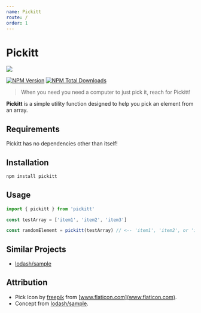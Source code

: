 ```yaml
---
name: Pickitt
route: /
order: 1
---
```



# Pickitt

<img src={pickImgPath} style={pickStyle}/>

[![NPM Version][npm-image]][npm-url]     [![NPM Total Downloads][npm-downloads]][npm-url]

> When you need you need a computer to just pick it, reach for Pickitt!

**Pickitt** is a simple utility function designed to help you pick an element from an array.

## Requirements
Pickitt has no dependencies other than itself!

## Installation
```sh
npm install pickitt
```

## Usage
```js
import { pickitt } from 'pickitt'

const testArray = ['item1', 'item2', 'item3']

const randomElement = pickitt(testArray) // <-- 'item1', 'item2', or 'item3'
```

## Similar Projects
- [lodash/sample](https://www.npmjs.com/package/lodash.sample)

## Attribution
- Pick Icon by [freepik](http://www.freepik.com) from [www.flaticon.com](www.flaticon.com).
- Concept from [lodash/sample](https://www.npmjs.com/package/lodash.sample).

<!-- Markdown link & img dfn's -->
[npm-image]: https://img.shields.io/npm/v/pickitt.svg
[npm-downloads]: https://img.shields.io/npm/dt/pickitt.svg
[npm-url]: https://www.npmjs.com/package/pickitt